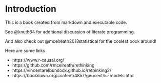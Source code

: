 # Introduction

This is a book created from markdown and executable code.

See @knuth84 for additional discussion of literate programming.  

And also check out @mcelreath2018statistical for the coolest book around!

Here are some links

- https://www.r-causal.org/
- https://github.com/rmcelreath/rethinking
- https://vincentarelbundock.github.io/rethinking2/
- https://bookdown.org/content/4857/geocentric-models.html


